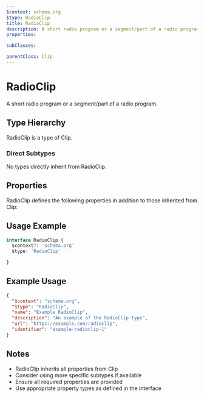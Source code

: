 ```yaml
---
$context: schema.org
$type: RadioClip
title: RadioClip
description: A short radio program or a segment/part of a radio program.
properties:

subClasses:

parentClass: Clip
---
```


# RadioClip

A short radio program or a segment/part of a radio program.

## Type Hierarchy

RadioClip is a type of Clip.

### Direct Subtypes

No types directly inherit from RadioClip.

## Properties

RadioClip defines the following properties in addition to those inherited from Clip:



## Usage Example

```typescript
interface RadioClip {
  $context?: 'schema.org'
  $type: 'RadioClip'

}
```

## Example Usage

```json
{
  "$context": "schema.org",
  "$type": "RadioClip",
  "name": "Example RadioClip",
  "description": "An example of the RadioClip type",
  "url": "https://example.com/radioclip",
  "identifier": "example-radioclip-1"
}
```

## Notes

- RadioClip inherits all properties from Clip
- Consider using more specific subtypes if available
- Ensure all required properties are provided
- Use appropriate property types as defined in the interface
